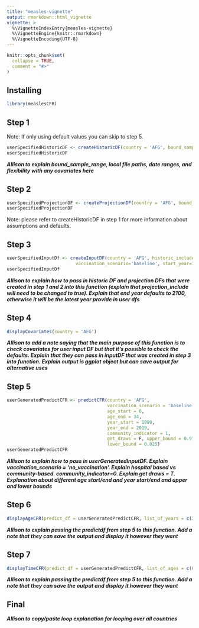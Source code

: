 ```yaml
---
title: "measles-vignette"
output: rmarkdown::html_vignette
vignette: >
  %\VignetteIndexEntry{measles-vignette}
  %\VignetteEngine{knitr::rmarkdown}
  %\VignetteEncoding{UTF-8}
---
```


```r
knitr::opts_chunk$set(
  collapse = TRUE,
  comment = "#>"
)
```

## Installing
```r
library(measlesCFR)
```

## Step 1
Note: If only using default values you can skip to step 5.
```r
userSpecifiedHistoricDF <- createHistoricDF(country = 'AFG', bound_sample_range = F)
userSpecifiedHistoricDF
```
***Allison to explain bound_sample_range, local file paths, date ranges, and flexibility with any covariates here***

## Step 2
```r
userSpecifiedProjectionDF <- createProjectionDF(country = 'AFG', bound_sample_range = F)
userSpecifiedProjectionDF
```
Note: please refer to createHistoricDF in step 1 for more information about assumptions and defaults.

## Step 3
```r
userSpecifiedInputDf <- createInputDF(country = 'AFG', historic_include=T, projection_include=F,
                          vaccination_scenario='baseline', start_year=1990)
userSpecifiedInputDf
```
***Allison to explain how to pass in historic DF and projection DFs that were created in step 1 and 2 into this function (explain that projection_include will need to be changed to true). Explain that end year defaults to 2100, otherwise it will be the latest year provide in user dfs***

## Step 4
```r
displayCovariates(country = 'AFG')
```

***Allison to add a note saying that the main purpose of this function is to check covariates for user input DF but that it’s possible to check the defaults. Explain that they can pass in inputDF that was created in step 3 into function. Explain output is ggplot object but can save output for alternative uses***

## Step 5
```r
userGeneratedPredictCFR <- predictCFR(country = 'AFG', 
                                      vaccination_scenario = 'baseline', 
                                      age_start = 0,
                                      age_end = 34, 
                                      year_start = 1990, 
                                      year_end = 2019, 
                                      community_indicator = 1, 
                                      get_draws = F, upper_bound = 0.975, 
                                      lower_bound = 0.025)
userGeneratedPredictCFR
```
***Allison to explain how to pass in userGeneratedInputDF. Explain vaccination_scenario = 'no_vaccination'. Explain hospital based vs community-based. community_indicator=0. Explain get draws = T. Explanation about different age start/end and year start/end and upper and lower bounds***


## Step 6
```r
displayAgeCFR(predict_df = userGeneratedPredictCFR, list_of_years = c(2000, 2010, 2019))
```
***Allison to explain passing the predictdf from step 5 to this function. Add a note that they can save the output and display it however they want***

## Step 7
```r
displayTimeCFR(predict_df = userGeneratedPredictCFR, list_of_ages = c(0,1,2,3,4))
```
***Allison to explain passing the predictdf from step 5 to this function. Add a note that they can save the output and display it however they want***

## Final
***Allison to copy/paste loop explanation for looping over all countries***
